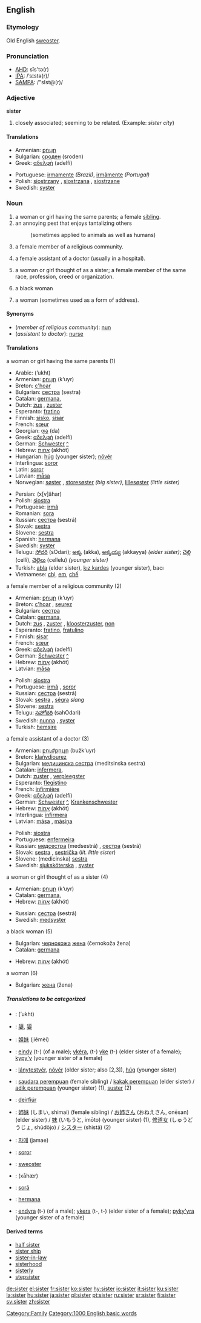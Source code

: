 ==English==

{{rank|usual|entirely|system|726|sister|occasion|enemy|perfect}}

===Etymology===
Old English [[sweoster]].

===Pronunciation===
*[[w:AHD|AHD]]: sĭs'tə(r)
*[[w:IPA|IPA]]: /ˈsɪstə(r)/
*[[w:SAMPA|SAMPA]]: /"sIst@(r)/

===Adjective===
'''sister''' {{notcomp}}

# closely associated; seeming to be related. (Example: ''sister city'')

====Translations====
{{top}}
*Armenian: [[քույր]]
*Bulgarian: [[сроден]] (sroden) {{m}}
*Greek: [[αδελφή]] (adelfí) {{f}}
{{mid}}
*Portuguese: [[irmamente]] ''(Brazil)'', [[irmãmente]] ''(Portugal)''
*Polish: [[siostrzany]] {{m}}, [[siostrzana]] {{f}}, [[siostrzane]] {{n}}
*Swedish: [[syster]]
{{bottom}}

===Noun===
{{en-noun-reg}}

# a woman or girl having the same parents; a female [[sibling]]. 
# an annoying pest that enjoys tantalizing others
#:(sometimes applied to animals as well as humans)
# a female member of a religious community.
# {{UK}} a female assistant of a doctor (usually in a hospital).
# {{colloquial}} a woman or girl thought of as a sister; a female member of the same race, profession, creed or organization.
# {{slang}} a black woman
# {{colloquial}} a woman (sometimes used as a form of address).

====Synonyms====
*(''member of religious community''): [[nun]]
*(''assistant to doctor''): [[nurse]]

====Translations====
;a woman or girl having the same parents (1)
{{top}}
*Arabic: {{ARchar|[[أخت]]}} (’ukht) {{f}}
*Armenian: [[քույր]] (k‘uyr)
*Breton: [[c'hoar]] {{f}}
*Bulgarian: [[сестра]] (sestra) {{f}}
*Catalan: [[germana]], {{f}}
*Dutch: [[zus]] {{f}}, [[zuster]] {{f}}
*Esperanto: [[fratino]]
*Finnish: [[sisko]], [[sisar]]
*French: [[sœur]] {{f}}
*Georgian: [[და]] (da)
*Greek: [[αδελφή]] (adelfí) {{f}}
*German: [[Schwester]] {{f}} [[:de:Schwester|^]]
*Hebrew: [[אחות]] (akhót) {{f}}
*Hungarian: [[húg]] (younger sister); [[nővér]]
*Interlingua: [[soror]]
*Latin: [[soror]] {{f}}
*Latvian: [[māsa]] {{f}}
*Norwegian: [[søster]] {{c}}, [[storesøster]] ''(big sister)'', [[lillesøster]] ''(little sister)''
{{mid}}
*Persian: {{FAchar|[[خواهر]]}} (x[v]âhar)
*Polish: [[siostra]] {{f}}
*Portuguese: [[irmã]] {{f}}
*Romanian: [[sora]] {{f}}
*Russian: [[сестра]] (sestrá) {{f}}
*Slovak: [[sestra]] {{f}}
*Slovene: [[sestra]] {{f}}
*Spanish: [[hermana]] {{f}}
*Swedish: [[syster]] {{c}}
*Telugu: [[సోదరి]] (sOdari); [[అక్క]] (akka), [[అక్కయ్య]] (akkayya) ''(elder sister)''; [[చెల్లి]] (celli), [[చెల్లెలు]] (cellelu) ''(younger sister)''
*Turkish: [[abla]] (elder sister), [[kız kardeş]] (younger sister), bacı
*Vietnamese: [[chị]], [[em]], [[chế]]
{{bottom}}

;a female member of a religious community (2)
{{top}}
*Armenian: [[քույր]] (k‘uyr)
*Breton: [[c'hoar]] {{f}}, [[seurez]] {{f}}
*Bulgarian: [[сестра]] {{f}}
*Catalan: [[germana]], {{f}}
*Dutch: [[zus]] {{f}}, [[zuster]] {{f}}, [[kloosterzuster]], [[non]]
*Esperanto: [[fratino]], [[fratulino]]
*Finnish: [[sisar]]
*French: [[sœur]] {{f}}
*Greek: [[αδελφή]] (adelfí) {{f}}
*German: [[Schwester]] {{f}} [[:de:Schwester|^]]
*Hebrew: [[אָחוֹת]] (akhót) {{f}}
*Latvian: [[māsa]] {{f}}
{{mid}}
*Polish: [[siostra]] {{f}}
*Portuguese: [[irmã]] {{f}}, [[soror]] {{f}}
*Russian: [[сестра]] (sestrá) {{f}}
*Slovak: [[sestra]] {{f}}, [[ségra]] {{f}} ''slang''
*Slovene: [[sestra]] {{f}}
*Telugu: [[సహోదరి]] (sahOdari)
*Swedish: [[nunna]] {{c}}, [[syster]] {{c}}
*Turkish: [[hemşire]]
{{bottom}}

;a female assistant of a doctor (3)
{{top}}
*Armenian: [[բուժքույր]] (bužk‘uyr)
*Breton: [[klañvdiourez]] {{f}}
*Bulgarian: [[медицинска сестра]] (meditsinska sestra) {{f}}
*Catalan: [[infermera]], {{f}}
*Dutch: [[zuster]] {{f}}, [[verpleegster]]
*Esperanto: [[flegistino]]
*French: [[infirmière]]
*Greek: [[αδελφή]] (adelfí) {{f}}
*German: [[Schwester]] {{f}} [[:de:Schwester|^]], [[Krankenschwester]] {{f}}
*Hebrew: [[אחות|אָחוֹת]] (akhót) {{f}}
*Interlingua: [[infirmera]]
*Latvian: [[māsa]] {{f}}, [[māsiņa]] {{f}}
{{mid}}
*Polish: [[siostra]] {{f}}
*Portuguese: [[enfermeira]]
*Russian: [[медсестра]] (medsestrá) {{f}}, [[сестра]] (sestrá) {{f}}
*Slovak: [[sestra]] {{f}}, [[sestrička]] (''lit. little sister'')
*Slovene: (medicinska) [[sestra]] {{f}}
*Swedish: [[sjuksköterska]] {{c}}, [[syster]] {{c}}
{{bottom}}

;a woman or girl thought of as a sister (4)
{{top}}
*Armenian: [[քույր]] (k‘uyr)
*Catalan: [[germana]], {{f}}
*Hebrew: [[אחות|אָחוֹת]] (akhót) {{f}}
{{mid}}
*Russian: [[сестра]] (sestrá) {{f}}
*Swedish: [[medsyster]]
{{bottom}}

;a black woman (5)
{{top}}
*Bulgarian: [[чернокож]]а [[жена]] (černokoža žena) {{f}}
*Catalan: [[germana]] {{f}}
{{mid}}
*Hebrew: [[אחות|אָחוֹת]] (akhót) {{f}}
{{bottom}}

;a woman (6)
{{top}}
*Bulgarian: [[жена]] (žena) {{f}}
{{mid}}
{{bottom}}

=====Translations to be categorized=====
{{checktrans}}

*{{ttbc|Arabic}}: {{ARchar|[[أخت]]}} (’ukht)
*{{ttbc|Chinese Characters}}: [[嬃]], [[媭]]
*{{ttbc|Chinese}}: [[姐妹]] (jiěmèi)
*{{ttbc|Guarani}}: [[eindy]] (t-) (of a male); [[ykéra]], (t-) [[yke]] (t-) (elder sister of a female); [[kypy'y]] (younger sister of a female)
*{{ttbc|Hungarian}}: [[lánytestvér]], [[nõvér]] (older sister; also [2,3]), [[húg]] (younger sister)
*{{ttbc|Indonesian}}: [[saudara perempuan]] (female sibling) / [[kakak perempuan]] (elder sister) / [[adik perempuan]] (younger sister) (1), [[suster]] (2)
*{{ttbc|Irish}}: [[deirfiúr]]
*{{ttbc|Japanese}}: [[姉妹]] (しまい, shimai) (female sibling) / [[お姉さん]] (おねえさん, onēsan) (elder sister) / [[妹]] (いもうと, imōto) (younger sister) (1), [[修道女]] (しゅうどうじょ, shūdōjo) / [[シスター]] (shistā) (2)
*{{ttbc|Korean}}: [[자매]] (jamae)
*{{ttbc|Latin}}: [[soror]] {{f}}
*{{ttbc|Old English}}: [[sweoster]] {{n}}
*{{ttbc|Persian}}: {{FAchar|[[خواهَر|خواهر]]}} (xāhær)
*{{ttbc|Romanian}}: [[soră]] {{f}}
*{{ttbc|Spanish}}: [[hermana]] {{f}}
*{{ttbc|Tupinambá}}: [[endyra]] (t-) (of a male); [[ykera]] (t-, t-) (elder sister of a female); [[pyky'yra]] (younger sister of a female)

====Derived terms====
*[[half sister]]
*[[sister ship]]
*[[sister-in-law]]
*[[sisterhood]]
*[[sisterly]]
*[[stepsister]]


[[Category:Family]]
[[Category:1000 English basic words]]

[[de:sister]]
[[el:sister]]
[[fr:sister]]
[[ko:sister]]
[[hy:sister]]
[[io:sister]]
[[it:sister]]
[[ku:sister]]
[[la:sister]]
[[hu:sister]]
[[ja:sister]]
[[pl:sister]]
[[pt:sister]]
[[ru:sister]]
[[sr:sister]]
[[fi:sister]]
[[sv:sister]]
[[zh:sister]]